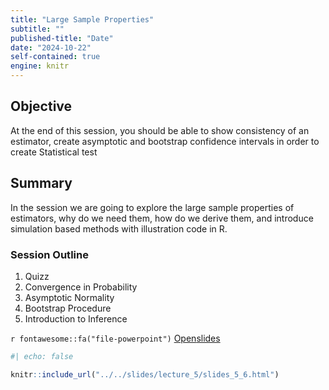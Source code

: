 ```yaml
---
title: "Large Sample Properties"
subtitle: ""
published-title: "Date"
date: "2024-10-22"
self-contained: true
engine: knitr
---
```


::: callout-tip
## Objective

At the end of this session, you should be able to show consistency of an estimator, create asymptotic and bootstrap confidence intervals in order to create Statistical test
:::

## Summary

In the session we are going to explore the large sample properties of estimators, why do we need them, how do we derive them, and introduce simulation based methods with illustration code in R.

### Session Outline

1.  Quizz
2.  Convergence in Probability
3.  Asymptotic Normality
4.  Bootstrap Procedure
5.  Introduction to Inference

`r fontawesome::fa("file-powerpoint")` [Open](../../slides/lecture_5/slides_5_6.html)[slides](../../slides/lecture_5/lecture_5_6.html)

```r
#| echo: false

knitr::include_url("../../slides/lecture_5/slides_5_6.html")
```
